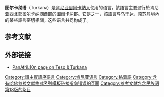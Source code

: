 {{Infobox language
| name = 图尔卡纳语
| nativename = Ng'aturk(w)ana
| states = [[肯尼亚|肯尼亚]]
|ethnicity=[[圖爾卡納人|圖爾卡納人]]
| region = [[圖爾卡納郡|圖爾卡納郡]]
| speakers = 1,013,000
| date = 2007-2009
| ref = e18
| familycolor = Nilo-Saharan
| fam2 = {{link-en|Eastern Sudanic languages}}
| fam3 = {{link-en|Nilotic languages}}
| fam4 = {{link-en|Eastern Nilotic languages}}
| fam5 = {{link-en|Teso-Turkana languages}}-{{link-en|Otuho language}}–{{link-en|Maa languages}}
| fam6 = {{link-en|Teso–Turkana languages}}
| dia1 = {{link-en|Nyangatom language}}
| glotto = turk1308
| glottorefname = Turkana
| lc1 = tuv
| ld1 = Turkana
| lc2 = nnj
| ld2 = {{link-en|Nyangatom language}}
}}'''图尔卡纳语'''（Turkana）是[[肯尼亚|肯尼亚]][[圖爾卡納人|圖爾卡納人]]使用的语言，該語言主要通行於肯尼亚西北部[[图尔卡纳湖|图尔卡纳湖]]西部的[[圖爾卡納郡|圖爾卡納郡]]。它是{{link-en|东尼罗河语言|Eastern Nilotic languages}}之一，該語言与[[乌干达|乌干达]]、[[南苏丹|南苏丹]]境內的某些語言密切相關，这些语言共同构成了{{link-en|特索-图卡纳语群|Teso–Turkana languages}}。

==参考文献==
{{reflist}}

== 外部链接 ==

* [http://www.panafril10n.org/wikidoc/pmwiki.php/PanAfrLoc/TesoTurkana PanAfriL10n page on Teso & Turkana]{{Wayback|url=http://www.panafril10n.org/wikidoc/pmwiki.php/PanAfrLoc/TesoTurkana |date=20070724090721 }}

[[Category:謂主賓語序語言|Category:謂主賓語序語言]]
[[Category:肯尼亚语言|Category:肯尼亚语言]]
[[Category:黏着語|Category:黏着語]]
[[Category:含有哈佛参考文献格式系列模板链接指向错误的页面|Category:含有哈佛参考文献格式系列模板链接指向错误的页面]]
[[Category:参考文献包含民族语第18版的条目|Category:参考文献包含民族语第18版的条目]]
